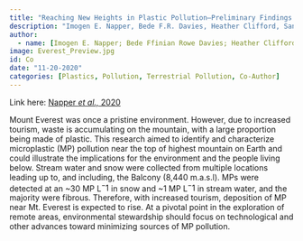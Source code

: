 ```yaml
---
title: "Reaching New Heights in Plastic Pollution—Preliminary Findings of Microplastics on Mount Everest"
description: "Imogen E. Napper, Bede F.R. Davies, Heather Clifford, Sandra Elvin, Heather J.Koldewey, Paul A.Mayewski, Kimberley R.Miner, Mariusz Potocki, Aurora C. Elmore Ananta P. Gajurel & Richard C. Thompson."
author:
  - name: [Imogen E. Napper; Bede Ffinian Rowe Davies; Heather Clifford; Sandra Elvin; Heather J.Koldewey; Paul A.Mayewski; Kimberley R.Miner; Mariusz Potocki; Aurora C. Elmore Ananta P. Gajurel & Richard C. Thompson]
image: Everest_Preview.jpg
id: Co
date: "11-20-2020"
categories: [Plastics, Pollution, Terrestrial Pollution, Co-Author]
---
```


Link here: [Napper *et al.,* 2020](https://www.sciencedirect.com/science/article/pii/S2590332220305509)

Mount Everest was once a pristine environment. However, due to increased tourism, waste is accumulating on the mountain, with a large proportion being made of plastic. This research aimed to identify and characterize microplastic (MP) pollution near the top of highest mountain on Earth and could illustrate the implications for the environment and the people living below. Stream water and snow were collected from multiple locations leading up to, and including, the Balcony (8,440 m.a.s.l). MPs were detected at an ~30 MP L$^−1$ in snow and ~1 MP L$^−1$ in stream water, and the majority were fibrous. Therefore, with increased tourism, deposition of MP near Mt. Everest is expected to rise. At a pivotal point in the exploration of remote areas, environmental stewardship should focus on technological and other advances toward minimizing sources of MP pollution.


